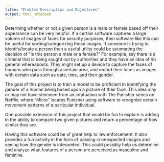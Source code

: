 ```yaml
---
title: "Problem Description and Objectives"
output: html_notebook
---
```


Determing whether or not a given person is a male or female based off their appearance can be very helpful. If a certain software captures a large volume of images of faces for security purposes, then software like this can be useful for sorting/categorizing those images. If someone is trying to identify/locate a person then a useful utility could be automating the decision of "Is this person a male or a female?" For example, say there is a criminal that is being sought out by authorities and they have an idea of his general whereabouts. They might set up a device to capture the faces of humans who pass through a certain area, and record their faces as images with certain data such as date, time, and their gender.

The goal of this project is to train a model to be proficient in identifying the gender of a human being based upon a picture of their face. This idea may or may not have stemmed from an infatuation with The Punisher series on Netflix, where "Micro" locates Punisher using software to recognize certain movement patterns of a particular individual.

One possible extension of this project that would be fun to explore is adding in the ability to compare two given pictures and return a percentage of how similar they are.

Having this software could be of great help to law enforcement. It also provides a fun activity in the form of passing in unexpected images and seeing how the gender is interpreted. This could possibly help us determine and analyze what features of a person are perceived as masculine and feminine.